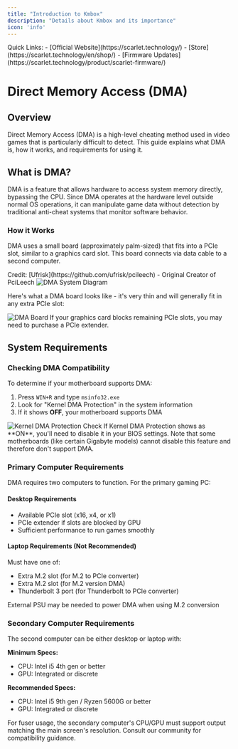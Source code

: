 ```yaml
---
title: "Introduction to Kmbox"
description: "Details about Kmbox and its importance"
icon: 'info'
---
```


<Note>
  Quick Links:
  - [Official Website](https://scarlet.technology/)
  - [Store](https://scarlet.technology/en/shop/)
  - [Firmware Updates](https://scarlet.technology/product/scarlet-firmware/)
</Note>

# Direct Memory Access (DMA)

## Overview

Direct Memory Access (DMA) is a high-level cheating method used in video games that is particularly difficult to detect. This guide explains what DMA is, how it works, and requirements for using it.

## What is DMA?

DMA is a feature that allows hardware to access system memory directly, bypassing the CPU. Since DMA operates at the hardware level outside normal OS operations, it can manipulate game data without detection by traditional anti-cheat systems that monitor software behavior.

### How it Works

DMA uses a small board (approximately palm-sized) that fits into a PCIe slot, similar to a graphics card slot. This board connects via data cable to a second computer.

<Note>
Credit: [Ufrisk](https://github.com/ufrisk/pcileech) - Original Creator of PciLeech
</Note>

<Frame>
  <img src="/images/image (22).png" alt="DMA System Diagram" />
</Frame>

Here's what a DMA board looks like - it's very thin and will generally fit in any extra PCIe slot:

<Frame>
  <img src="/images/image (23).png" alt="DMA Board" />
</Frame>

<Tip>
If your graphics card blocks remaining PCIe slots, you may need to purchase a PCIe extender.
</Tip>

## System Requirements

### Checking DMA Compatibility 

To determine if your motherboard supports DMA:

1. Press `WIN+R` and type `msinfo32.exe`
2. Look for "Kernel DMA Protection" in the system information
3. If it shows **OFF**, your motherboard supports DMA

<Frame>
  <img src="/images/image (25).png" alt="Kernel DMA Protection Check" />
</Frame>

<Warning>
If Kernel DMA Protection shows as **ON**, you'll need to disable it in your BIOS settings. Note that some motherboards (like certain Gigabyte models) cannot disable this feature and therefore don't support DMA.
</Warning>

### Primary Computer Requirements

DMA requires two computers to function. For the primary gaming PC:

#### Desktop Requirements
- Available PCIe slot (x16, x4, or x1)
- PCIe extender if slots are blocked by GPU
- Sufficient performance to run games smoothly

#### Laptop Requirements (Not Recommended)
Must have one of:
- Extra M.2 slot (for M.2 to PCIe converter)
- Extra M.2 slot (for M.2 version DMA)
- Thunderbolt 3 port (for Thunderbolt to PCIe converter)

<Note>
External PSU may be needed to power DMA when using M.2 conversion
</Note>

### Secondary Computer Requirements

The second computer can be either desktop or laptop with:

**Minimum Specs:**
- CPU: Intel i5 4th gen or better
- GPU: Integrated or discrete

**Recommended Specs:**
- CPU: Intel i5 9th gen / Ryzen 5600G or better
- GPU: Integrated or discrete

<Warning>
For fuser usage, the secondary computer's CPU/GPU must support output matching the main screen's resolution. Consult our community for compatibility guidance.
</Warning>